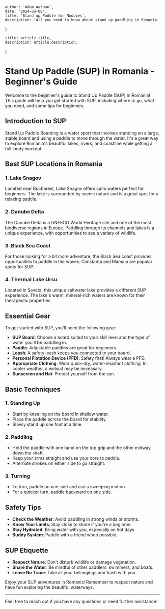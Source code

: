 

    author: 'Adam Wathan',
    date: '2024-08-08',
    title: 'Stand up Paddle for Noobies',
    description: 'All you need to know about stand up paddling in Romania'
}

    title: article.title,
    description: article.description,
}


# Stand Up Paddle (SUP) in Romania - Beginner's Guide

Welcome to the beginner's guide to Stand Up Paddle (SUP) in Romania! This guide will help you get started with SUP, including where to go, what you need, and some tips for beginners.

## Introduction to SUP

Stand Up Paddle Boarding is a water sport that involves standing on a large, stable board and using a paddle to move through the water. It's a great way to explore Romania's beautiful lakes, rivers, and coastline while getting a full-body workout.

## Best SUP Locations in Romania

### 1. **Lake Snagov**
Located near Bucharest, Lake Snagov offers calm waters perfect for beginners. The lake is surrounded by scenic nature and is a great spot for a relaxing paddle.

### 2. **Danube Delta**
The Danube Delta is a UNESCO World Heritage site and one of the most biodiverse regions in Europe. Paddling through its channels and lakes is a unique experience, with opportunities to see a variety of wildlife.

### 3. **Black Sea Coast**
For those looking for a bit more adventure, the Black Sea coast provides opportunities to paddle in the waves. Constanța and Mamaia are popular spots for SUP.

### 4. **Thermal Lake Ursu**
Located in Sovata, this unique saltwater lake provides a different SUP experience. The lake's warm, mineral-rich waters are known for their therapeutic properties.

## Essential Gear

To get started with SUP, you'll need the following gear:

- **SUP Board**: Choose a board suited to your skill level and the type of water you'll be paddling in.
- **Paddle**: Adjustable paddles are great for beginners.
- **Leash**: A safety leash keeps you connected to your board.
- **Personal Flotation Device (PFD)**: Safety first! Always wear a PFD.
- **Appropriate Clothing**: Wear quick-dry, water-resistant clothing. In cooler weather, a wetsuit may be necessary.
- **Sunscreen and Hat**: Protect yourself from the sun.

## Basic Techniques

### 1. **Standing Up**
- Start by kneeling on the board in shallow water.
- Place the paddle across the board for stability.
- Slowly stand up one foot at a time.

### 2. **Paddling**
- Hold the paddle with one hand on the top grip and the other midway down the shaft.
- Keep your arms straight and use your core to paddle.
- Alternate strokes on either side to go straight.

### 3. **Turning**
- To turn, paddle on one side and use a sweeping motion.
- For a quicker turn, paddle backward on one side.

## Safety Tips

- **Check the Weather**: Avoid paddling in strong winds or storms.
- **Know Your Limits**: Stay close to shore if you're a beginner.
- **Stay Hydrated**: Bring water with you, especially on hot days.
- **Buddy System**: Paddle with a friend when possible.

## SUP Etiquette

- **Respect Nature**: Don't disturb wildlife or damage vegetation.
- **Share the Water**: Be mindful of other paddlers, swimmers, and boats.
- **Leave No Trace**: Take all your belongings and trash with you.

Enjoy your SUP adventures in Romania! Remember to respect nature and have fun exploring the beautiful waterways.

---

Feel free to reach out if you have any questions or need further assistance!